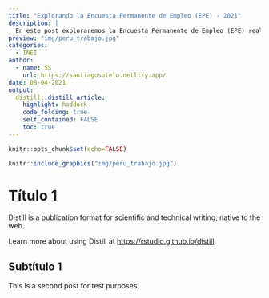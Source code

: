 ```yaml
---
title: "Explorando la Encuesta Permanente de Empleo (EPE) - 2021"
description: |
  En este post exploraremos la Encuesta Permanente de Empleo (EPE) realizada en fecha tal. La base de datos puedes descargarla aquí. Empecemos.
preview: "img/peru_trabajo.jpg"
categories:
  - INEI
author:
  - name: SS
    url: https://santiagosotelo.netlify.app/
date: 08-04-2021
output:
  distill::distill_article:
    highlight: haddock
    code_folding: true
    self_contained: FALSE
    toc: true
---
```


```r
knitr::opts_chunk$set(echo=FALSE)
```

```r

knitr::include_graphics("img/peru_trabajo.jpg")

```


# Título 1

Distill is a publication format for scientific and technical writing, native to the web.

Learn more about using Distill at <https://rstudio.github.io/distill>.

## Subtítulo 1

This is a second post for test purposes.

